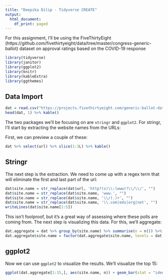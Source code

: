 ```yaml
---
title: "Deepika Dilip - Tidyverse CREATE"
output:
  html_document:
    df_print: paged
---
```

For this assignment, I'll be using the FiveThirtyEight (https://github.com/fivethirtyeight/data/tree/master/congress-generic-ballot) dataset on approval ratings based on the COVID-19 response


```r
library(tidyverse)
library(janitor)
library(ggplot2)
library(knitr)
library(kableExtra)
library(ggthemes)
```

## Data Import
```r
dat = read.csv("https://projects.fivethirtyeight.com/generic-ballot-data/generic_polllist.csv")
head(dat, 1) %>% kable() 
```

The two packages we'll be focusing on are `stringr` and `ggplot2`. For stringr, I'll start by extracting the website names from the URLs:

First, we can preview a couple of these:

```r
dat %>% select(url) %>% slice(1:3L) %>% kable() 
```

## Stringr
The next step is the extraction. We need to come up with a regex term that will eliminate the first and last part of the url:

```r
dat$site.name = str_replace(dat$url, 'http?(s)\\:(www)?\\/\\/', "")
dat$site.name = str_replace(dat$site.name, 'www.', "")
dat$site.name = str_replace(dat$site.name, '\\/(.)+', "")
dat$site.name = str_replace(dat$site.name, '\\.com|edu|org|net', "")
writeLines(dat$site.name[1:5])
```

This isn't foolproof, but it's a great way of assessing where these polls are coming from. The next step is visualizing this data. For this, we'll aggregate:

```r
dat.aggregate = dat %>% group_by(site.name) %>% summarise(n = n()) %>% arrange(desc(n))
dat.aggregate$site.name = factor(dat.aggregate$site.name, levels = dat.aggregate$site.name)
```

## ggplot2
Now we can use `ggplot2` to visualize the results. We'll visualize the top 15:

```r
ggplot(dat.aggregate[1:15,], aes(site.name, n)) + geom_bar(stat = "identity", fill = "navyblue") + theme_minimal()  + theme(axis.text.x = element_text(angle = 90))
```